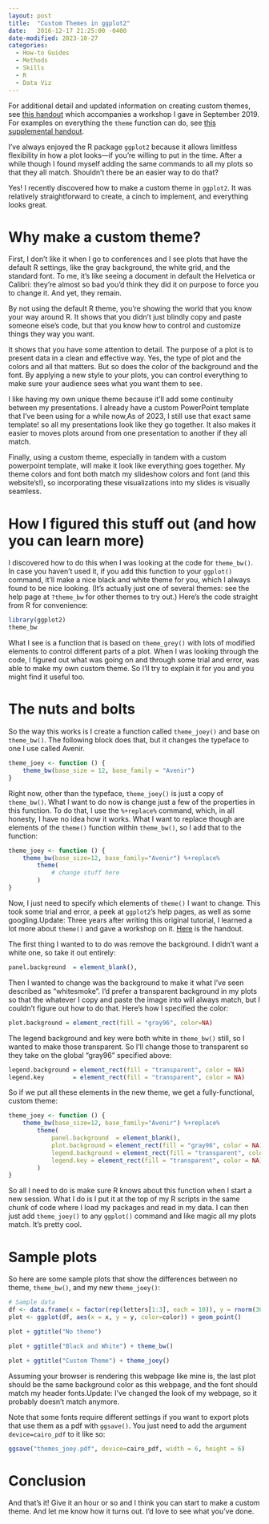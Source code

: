 ```yaml
---
layout: post
title:  "Custom Themes in ggplot2"
date:   2016-12-17 21:25:00 -0400
date-modified: 2023-10-27
categories:
  - How-to Guides
  - Methods
  - Skills
  - R
  - Data Viz
---
```


:::callout-note
For additional detail and updated information on creating custom themes, see [this handout](/downloads/190904-ggplot2_custom_themes.html) which accompanies a workshop I gave in September 2019. For examples on everything the `theme` function can do, see [this supplemental handout](/downloads/190904-ggplot2_theme.html).
:::

I've always enjoyed the R package `ggplot2` because it allows limitless flexibility in how a plot looks---if you're willing to put in the time. After a while though I found myself adding the same commands to all my plots so that they all match. Shouldn't there be an easier way to do that? 

Yes! I recently discovered how to make a custom theme in `ggplot2`. It was relatively straightforward to create, a cinch to implement, and everything looks great. 

# Why make a custom theme?

First, I don't like it when I go to conferences and I see plots that have the default R settings, like the gray background, the white grid, and the standard font. To me, it's like seeing a document in default the Helvetica or Calibri: they're almost so bad you'd think they did it on purpose to force you to change it. And yet, they remain. 

By not using the default R theme, you're showing the world that you know your way around R. It shows that you didn't just blindly copy and paste someone else's code, but that you know how to control and customize things they way you want. 

It shows that you have some attention to detail. The purpose of a plot is to present data in a clean and effective way. Yes, the type of plot and the colors and all that matters. But so does the color of the background and the font. By applying a new style to your plots, you can control everything to make sure your audience sees what you want them to see.

I like having my own unique theme because it'll add some continuity between my presentations. I already have a custom PowerPoint template that I've been using for a while now,[As of 2023, I still use that exact same template!]{.aside} so all my presentations look like they go together. It also makes it easier to moves plots around from one presentation to another if they all match.  

Finally, using a custom theme, especially in tandem with a custom powerpoint template, will make it look like everything goes together. My theme colors and font both match my slideshow colors and font (and this website's!), so incorporating these visualizations into my slides is visually seamless. 

# How I figured this stuff out (and how you can learn more)

I discovered how to do this when I was looking at the code for `theme_bw()`. In case you haven't used it, if you add this function to your `ggplot()` command, it'll make a nice black and white theme for you, which I always found to be nice looking. (It's actually just one of several themes: see the help page at `?theme_bw` for other themes to try out.) Here's the code straight from R for convenience: 

```r
library(ggplot2)
theme_bw
```

What I see is a function that is based on `theme_grey()` with lots of modified elements to control different parts of a plot. When I was looking through the code, I figured out what was going on and through some trial and error, was able to make my own custom theme. So I'll try to explain it for you and you might find it useful too.

# The nuts and bolts

So the way this works is I create a function called `theme_joey()` and base on `theme_bw()`. The following block does that, but it changes the typeface to one I use called Avenir.

```r
theme_joey <- function () { 
    theme_bw(base_size = 12, base_family = "Avenir")
}
```

Right now, other than the typeface, `theme_joey()` is just a copy of `theme_bw()`. What I want to do now is change just a few of the properties in this function. To do that, I use the `%+replace%` command, which, in all honesty, I have no idea how it works. What I want to replace though are elements of the `theme()` function within `theme_bw()`, so I add that to the function:

```r
theme_joey <- function () { 
    theme_bw(base_size=12, base_family="Avenir") %+replace% 
        theme(
            # change stuff here
        )
}
```

Now, I just need to specify which elements of `theme()` I want to change. This took some trial and error, a peek at `ggplot2`'s help pages, as well as some googling.[Update: Three years after writing this original tutorial, I learned a lot more about `theme()` and gave a workshop on it. [Here](/downloads/190904-ggplot2_theme.html) is the handout.]{.aside}

The first thing I wanted to to do was remove the background. I didn't want a white one, so take it out entirely:

```r
panel.background  = element_blank(),
```

Then I wanted to change was the background to make it what I've seen described as "whitesmoke". I'd prefer a transparent background in my plots so that the whatever I copy and paste the image into will always match, but I couldn't figure out how to do that. Here's how I specified the color: 

```r
plot.background = element_rect(fill = "gray96", color=NA)
```

The legend background and key were both white in `theme_bw()` still, so I wanted to make those transparent. So I'll change those to transparent so they take on the global "gray96" specified above:

```r
legend.background = element_rect(fill = "transparent", color = NA)
legend.key        = element_rect(fill = "transparent", color = NA)
```

So if we put all these elements in the new theme, we get a fully-functional, custom theme:

```r
theme_joey <- function () { 
    theme_bw(base_size=12, base_family="Avenir") %+replace% 
        theme(
            panel.background  = element_blank(),
            plot.background = element_rect(fill = "gray96", color = NA), 
            legend.background = element_rect(fill = "transparent", color = NA),
            legend.key = element_rect(fill = "transparent", color = NA)
        )
}
```

So all I need to do is make sure R knows about this function when I start a new session. What I do is I put it at the top of my R scripts in the same chunk of code where I load my packages and read in my data. I can then just add `theme_joey()` to any `ggplot()` command and like magic all my plots match. It's pretty cool.

# Sample plots

So here are some sample plots that show the differences between no theme, `theme_bw()`, and my new `theme_joey()`:

```r
# Sample data
df <- data.frame(x = factor(rep(letters[1:3], each = 10)), y = rnorm(30), color=(rep(c("A", "B"), each=5)))
plot <- ggplot(df, aes(x = x, y = y, color=color)) + geom_point()

plot + ggtitle("No theme")
```

```r
plot + ggtitle("Black and White") + theme_bw()
```


```r
plot + ggtitle("Custom Theme") + theme_joey()
```

Assuming your browser is rendering this webpage like mine is, the last plot should be the same background color as this webpage, and the font should match my header fonts.[Update: I've changed the look of my webpage, so it probably doesn't match anymore.]{.aside}

Note that some fonts require different settings if you want to export plots that use them as a pdf with `ggsave()`. You just need to add the argument `device=cairo_pdf` to it like so:

```r
ggsave("themes_joey.pdf", device=cairo_pdf, width = 6, height = 6)
```

# Conclusion

And that's it! Give it an hour or so and I think you can start to make a custom theme. And let me know how it turns out. I'd love to see what you've done.